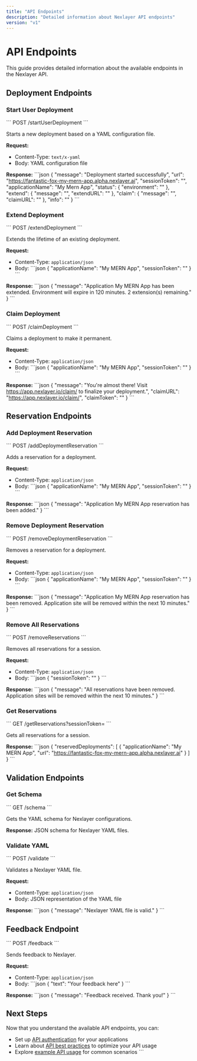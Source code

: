```yaml
---
title: "API Endpoints"
description: "Detailed information about Nexlayer API endpoints"
version: "v1"
---
```


# API Endpoints

This guide provides detailed information about the available endpoints in the Nexlayer API.

## Deployment Endpoints

### Start User Deployment

\`\`\`
POST /startUserDeployment
\`\`\`

Starts a new deployment based on a YAML configuration file.

**Request:**
- Content-Type: `text/x-yaml`
- Body: YAML configuration file

**Response:**
\`\`\`json
{
  "message": "Deployment started successfully",
  "url": "https://fantastic-fox-my-mern-app.alpha.nexlayer.ai",
  "sessionToken": "<token>",
  "applicationName": "My Mern App",
  "status": {
    "environment": "<Notes about the environment>"
  },
  "extend": {
    "message": "<message-regarding-extending-deployment>",
    "extendURL": "<curl-command-to-extend-deployment>"
  },
  "claim": {
    "message": "<message-regarding-claiming-deployment>",
    "claimURL": "<curl-command-to-claim-deployment>"
  },
  "info": "<additional-information>"
}
\`\`\`

### Extend Deployment

\`\`\`
POST /extendDeployment
\`\`\`

Extends the lifetime of an existing deployment.

**Request:**
- Content-Type: `application/json`
- Body:
\`\`\`json
{
  "applicationName": "My MERN App",
  "sessionToken": "<token-recieved-from-starting-a-deployment>"
}
\`\`\`

**Response:**
\`\`\`json
{
  "message": "Application My MERN App has been extended. Environment will expire in 120 minutes. 2 extension(s) remaining."
}
\`\`\`

### Claim Deployment

\`\`\`
POST /claimDeployment
\`\`\`

Claims a deployment to make it permanent.

**Request:**
- Content-Type: `application/json`
- Body:
\`\`\`json
{
  "applicationName": "My MERN App",
  "sessionToken": "<token-recieved-from-starting-a-deployment>"
}
\`\`\`

**Response:**
\`\`\`json
{
  "message": "You're almost there! Visit https://app.nexlayer.io/claim/<claim-token> to finalize your deployment.",
  "claimURL": "https://app.nexlayer.io/claim/<claim-token>",
  "claimToken": "<claim-token>"
}
\`\`\`

## Reservation Endpoints

### Add Deployment Reservation

\`\`\`
POST /addDeploymentReservation
\`\`\`

Adds a reservation for a deployment.

**Request:**
- Content-Type: `application/json`
- Body:
\`\`\`json
{
  "applicationName": "My MERN App",
  "sessionToken": "<token-recieved-from-starting-a-deployment>"
}
\`\`\`

**Response:**
\`\`\`json
{
  "message": "Application My MERN App reservation has been added."
}
\`\`\`

### Remove Deployment Reservation

\`\`\`
POST /removeDeploymentReservation
\`\`\`

Removes a reservation for a deployment.

**Request:**
- Content-Type: `application/json`
- Body:
\`\`\`json
{
  "applicationName": "My MERN App",
  "sessionToken": "<token-recieved-from-starting-a-deployment>"
}
\`\`\`

**Response:**
\`\`\`json
{
  "message": "Application My MERN App reservation has been removed. Application site will be removed within the next 10 minutes."
}
\`\`\`

### Remove All Reservations

\`\`\`
POST /removeReservations
\`\`\`

Removes all reservations for a session.

**Request:**
- Content-Type: `application/json`
- Body:
\`\`\`json
{
  "sessionToken": "<token-recieved-from-starting-a-deployment>"
}
\`\`\`

**Response:**
\`\`\`json
{
  "message": "All reservations have been removed. Application sites will be removed within the next 10 minutes."
}
\`\`\`

### Get Reservations

\`\`\`
GET /getReservations?sessionToken=<token>
\`\`\`

Gets all reservations for a session.

**Response:**
\`\`\`json
{
  "reservedDeployments": [
    {
      "applicationName": "My MERN App",
      "url": "https://fantastic-fox-my-mern-app.alpha.nexlayer.ai"
    }
  ]
}
\`\`\`

## Validation Endpoints

### Get Schema

\`\`\`
GET /schema
\`\`\`

Gets the YAML schema for Nexlayer configurations.

**Response:**
JSON schema for Nexlayer YAML files.

### Validate YAML

\`\`\`
POST /validate
\`\`\`

Validates a Nexlayer YAML file.

**Request:**
- Content-Type: `application/json`
- Body: JSON representation of the YAML file

**Response:**
\`\`\`json
{
  "message": "Nexlayer YAML file is valid."
}
\`\`\`

## Feedback Endpoint

\`\`\`
POST /feedback
\`\`\`

Sends feedback to Nexlayer.

**Request:**
- Content-Type: `application/json`
- Body:
\`\`\`json
{
  "text": "Your feedback here"
}
\`\`\`

**Response:**
\`\`\`json
{
  "message": "Feedback received. Thank you!"
}
\`\`\`

## Next Steps

Now that you understand the available API endpoints, you can:

- Set up [API authentication](/docs/api-reference/authentication) for your applications
- Learn about [API best practices](/docs/api-reference/best-practices) to optimize your API usage
- Explore [example API usage](/docs/api-reference/examples) for common scenarios
\`\`\`
